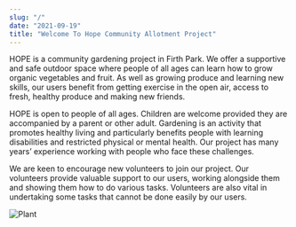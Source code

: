 ```yaml
---
slug: "/"
date: "2021-09-19"
title: "Welcome To Hope Community Allotment Project"
---
```



HOPE is a community gardening project in Firth Park.  We offer a supportive and safe outdoor space where people of all ages can learn how to grow organic vegetables and fruit. As well as growing produce and learning new skills, our users benefit from getting exercise in the open air, access to fresh, healthy produce and making new friends.

HOPE is open to people of all ages.  Children are welcome provided they are accompanied by a parent or other adult. Gardening is an activity that promotes healthy living and particularly benefits people with learning disabilities and restricted physical or mental health. Our project has many years’ experience working with people who face these challenges.

We are keen to encourage new volunteers to join our project.  Our volunteers provide valuable support to our users, working alongside them and showing them how to do various tasks.  Volunteers are also vital in undertaking some tasks that cannot be done easily by our users.

<CovidInfo/>

![Plant](./images/monika-grabkowska-i14VzlCp-Eo-unsplash.jpg)
